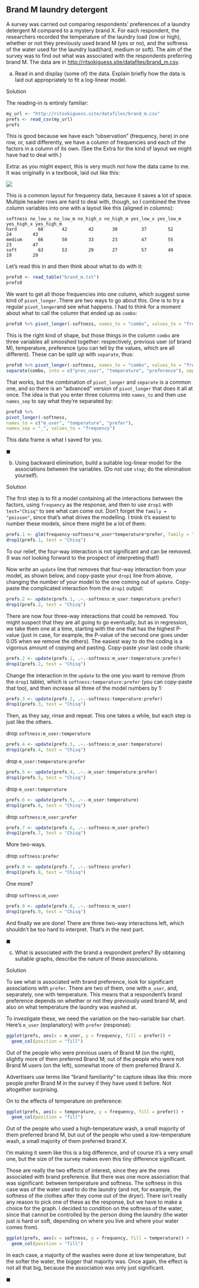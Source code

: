 ## Brand M laundry detergent

 A survey was carried out comparing respondents' preferences of a laundry detergent M compared to a mystery brand X. For each respondent, the researchers recorded the temperature of the laundry load (low or high), whether or not they previously used brand M (yes or no), and the softness of the water used for the laundry load(hard, medium or soft). The aim of the survey was to find out what was associated with the respondents preferring brand M. The data are in <http://ritsokiguess.site/datafiles/brand_m.csv>.



(a) Read in and display (some of) the data. Explain briefly how the data is laid out appropriately to fit a log-linear model.

Solution


The reading-in is entirely familiar:

```r
my_url <- "http://ritsokiguess.site/datafiles/brand_m.csv"
prefs <- read_csv(my_url)
prefs
```

This is good because we have each "observation" (frequency, here) in one row, or, said differently, we have a column of frequencies and each of the factors in a column of its own. (See the Extra for the kind of layout we might have had to deal with.)

Extra: as you might expect, this is very much *not* how the data came to me. It was originally in a textbook, laid out like this:

![](brand_m.jpg) 

This is a common layout for frequency data, because it saves a lot of space. Multiple header rows are hard to deal with, though, so I combined the three column variables into one with a layout like this (aligned in columns):

```
softness no_low_x no_low_m no_high_x no_high_m yes_low_x yes_low_m yes_high_x yes_high_m
hard        68       42        42       30         37        52        24        43
medium      66       50        33       23         47        55        23        47
soft        63       53        29       27         57        49        19        29
```

Let's read this in and then think about what to do with it:

```r
prefs0 <- read_table("brand_m.txt")
prefs0
```

We want to get all those frequencies into one column, which suggest some kind of `pivot_longer.`There are two ways to go about this. One is to try a regular `pivot_longer`and see what happens. I had to think for a moment about what to call the column that ended up as `combo`:

```r
prefs0 %>% pivot_longer(-softness, names_to = "combo", values_to = "frequency")
```

This is the right kind of shape, but those things in the column `combo` are three variables all smooshed together: respectively, previous user (of brand M), temperature, preference (you can tell by the values, which are all different). These can be split up with `separate`, thus:

```r
prefs0 %>% pivot_longer(-softness, names_to = "combo", values_to = "frequency") %>% 
separate(combo, into = c("prev_user", "temperature", "preference"), sep = "_")
```

That works, but the combination of `pivot_longer` and `separate` is a common one, and so there is an "advanced" version of `pivot_longer` that does it all at once. The idea is that you enter three columns into `names_to` and then use `names_sep` to say what they're separated by:

```r
prefs0 %>% 
pivot_longer(-softness, 
names_to = c("m_user", "temperature", "prefer"),
names_sep = "_", values_to = "frequency") 
```

This data frame is what I saved for you.


$\blacksquare$


(b) Using backward elimination, build a suitable log-linear model for the associations between the variables. (Do *not* use `step`; do the elimination yourself).

Solution


The first step is to fit a model containing all the interactions between the factors, using `frequency` as the response, and then to use `drop1` with `test="Chisq"` to see what can come out. Don't forget the `family = "poisson"`, since that's what drives the modelling. I tnink it's easiest to number these models, since there might be a lot of them:

```r
prefs.1 <- glm(frequency~softness*m_user*temperature*prefer, family = "poisson", data=prefs)
drop1(prefs.1, test = "Chisq")
```

To our relief, the four-way interaction is not significant and can be removed. (I was *not* looking forward to the prospect of interpreting that!)

Now write an `update` line that removes that four-way interaction from your model, as shown below, and copy-paste your `drop1` line from above, changing  the number  of your model to the one coming out of `update`. Copy-paste the complicated interaction from the `drop1` output:

```r
prefs.2 <- update(prefs.1, .~.-softness:m_user:temperature:prefer)
drop1(prefs.2, test = "Chisq")
```

There are now four three-way interactions that could be removed. You might suspect that they are all going to go eventually, but as in regression, we take them one at a time, starting with the one that has the highest P-value (just in case, for example, the P-value of the second one goes under 0.05 when we remove the others). The easiest way to do the coding is a vigorous amount of copying and pasting. Copy-paste your last code chunk:

```r
prefs.2 <- update(prefs.1, .~.-softness:m_user:temperature:prefer)
drop1(prefs.2, test = "Chisq")
```

Change the interaction in the `update` to the one you want to remove (from the `drop1` table), which is `softness:temperature:prefer` (you can copy-paste that too), and then increase all three of the model numbers by 1:

```r
prefs.3 <- update(prefs.2, .~.-softness:temperature:prefer)
drop1(prefs.3, test = "Chisq")
```

Then, as they say, rinse and repeat. This one takes a while, but each step is just like the others.

drop `softness:m_user:temperature`

```r
prefs.4 <- update(prefs.3, .~.-softness:m_user:temperature)
drop1(prefs.4, test = "Chisq")
```

drop `m_user:temperature:prefer`

```r
prefs.5 <- update(prefs.4, .~.-m_user:temperature:prefer)
drop1(prefs.5, test = "Chisq")
```

drop `m_user:temperature`

```r
prefs.6 <- update(prefs.5, .~.-m_user:temperature)
drop1(prefs.6, test = "Chisq")
```

drop `softness:m_user:prefer`

```r
prefs.7 <- update(prefs.6, .~.-softness:m_user:prefer)
drop1(prefs.7, test = "Chisq")
```

More two-ways.

drop `softness:prefer`

```r
prefs.8 <- update(prefs.7, .~.-softness:prefer)
drop1(prefs.8, test = "Chisq")
```

One more?

drop `softness:m_user`

```r
prefs.9 <- update(prefs.8, .~.-softness:m_user)
drop1(prefs.9, test = "Chisq")
```

And finally we are done! There are three two-way interactions left, which shouldn't be too hard to interpret. That's in the next part.



$\blacksquare$


(c) What is associated with the brand a  respondent prefers? By obtaining suitable graphs, describe the nature of these associations.

Solution


To see what is associated with brand preference, look for significant associations with `prefer`. There are two of them, one with `m_user`, and, separately, one with temperature. This means that a respondent's brand preference depends on whether or not they previously used brand M, and also on what temperature the laundry was washed at.

To investigate these, we need the variation on the two-variable bar chart. Here's `m_user` (explanatory) with `prefer` (response):

```r
ggplot(prefs, aes(x = m_user, y = frequency, fill = prefer)) + 
  geom_col(position = "fill")
```

Out of the people who were previous users of Brand M (on the right), slightly more of them preferred Brand M; out of the people who were not Brand M users (on the left), somewhat more of them preferred Brand X.

Advertisers use terms like "brand familiarity" to capture ideas like this: more people prefer Brand M in the survey if they have used it before. Not altogether surprising. 


On to the effects of temperature on preference:

```r
ggplot(prefs, aes(x = temperature, y = frequency, fill = prefer)) +
  geom_col(position = "fill")
```


Out of the people who used a high-temperature wash, a small majority of them preferred brand M, but out of the people who used a low-temperature wash, a small majority of them preferred brand X.

I'm making it seem like this is a big difference, and of course it's a very small one, but the size of the survey makes even this tiny difference significant. 

Those are really the two effects of interest, since they are the ones associated with brand preference. But there was one more association that was significant: between temperature and softness. The softness in this case was of the water used to do the laundry (and not, for example, the softness of the clothes after they come out of the dryer).  There isn't really any reason to pick one of these as the response, but we have to make a choice for the graph. I decided to condition on the softness of the water, since that cannot be controlled by the person doing the laundry (the water just *is* hard or soft, depending on where you live and where your water comes from). 

```r
ggplot(prefs, aes(x = softness, y = frequency, fill = temperature)) +
  geom_col(position = "fill")
```

In each case, a majority of the washes were done at low temperature, but the softer the water, the bigger that majority was. Once again, the effect is not all that big, because the association was only just significant.

$\blacksquare$
